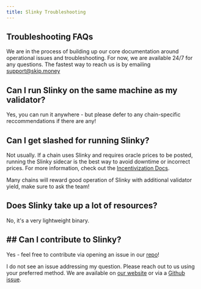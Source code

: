 ```yaml
---
title: Slinky Troubleshooting
---
```

## Troubleshooting FAQs
We are in the process of building up our core documentation around operational issues and troubleshooting. For now, we are available 24/7 for any questions. The fastest way to reach us is by emailing support@skip.money

## Can I run Slinky on the same machine as my validator?
Yes, you can run it anywhere - but please defer to any chain-specific reccommendations if there are any!

## Can I get slashed for running Slinky?
Not usually. If a chain uses Slinky and requires oracle prices to be posted, running the Slinky sidecar is the best way to avoid downtime or incorrect prices. For more information, check out the [Incentivization Docs](/slinky/incentivize-slashing).

Many chains will reward good operation of Slinky with additional validator yield, make sure to ask the team!

## Does Slinky take up a lot of resources?
No, it's a very lightweight binary.

## ## Can I contribute to Slinky?
Yes - feel free to contribute via opening an issue in our [repo](https://github.com/skip-mev/docs)!

I do not see an issue addressing my question.
Please reach out to us using your preferred method. We are available on [our website](https://skip.money/contact) or via a [Github issue](https://github.com/skip-mev/docs/issues/new).